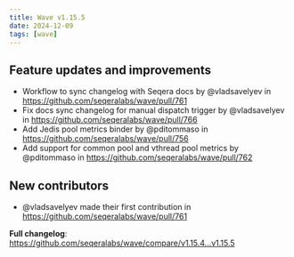 ```yaml
---
title: Wave v1.15.5
date: 2024-12-09
tags: [wave]
---
```


## Feature updates and improvements

* Workflow to sync changelog with Seqera docs by @vladsavelyev in https://github.com/seqeralabs/wave/pull/761
* Fix docs sync changelog for manual dispatch trigger by @vladsavelyev in https://github.com/seqeralabs/wave/pull/766
* Add Jedis pool metrics binder by @pditommaso in https://github.com/seqeralabs/wave/pull/756
* Add support for common pool and vthread pool metrics by @pditommaso in https://github.com/seqeralabs/wave/pull/762

## New contributors

* @vladsavelyev made their first contribution in https://github.com/seqeralabs/wave/pull/761

**Full changelog**: https://github.com/seqeralabs/wave/compare/v1.15.4...v1.15.5
